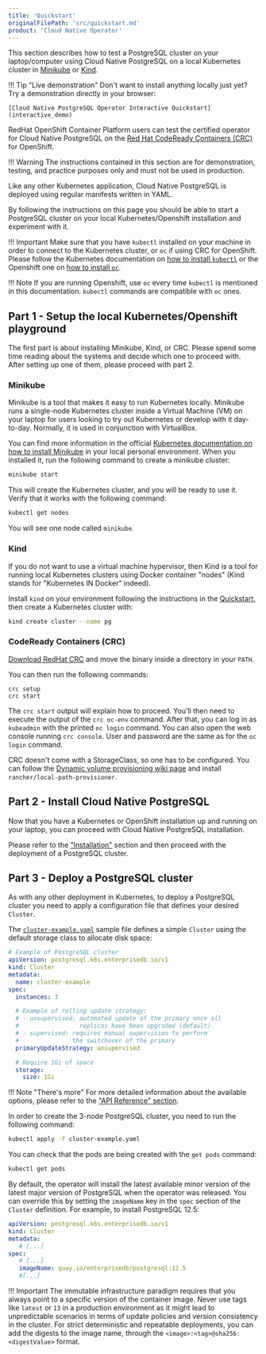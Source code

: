```yaml
---
title: 'Quickstart'
originalFilePath: 'src/quickstart.md'
product: 'Cloud Native Operator'
---
```


This section describes how to test a PostgreSQL cluster on your laptop/computer
using Cloud Native PostgreSQL on a local Kubernetes cluster in
[Minikube](https://kubernetes.io/docs/setup/learning-environment/minikube/) or
[Kind](https://kind.sigs.k8s.io/).

<!-- section below inserted by fileProcessor/processors/add-quickstart-content.js - changes made here will be lost -->

!!! Tip "Live demonstration"
    Don't want to install anything locally just yet? Try a demonstration directly in your browser:

    [Cloud Native PostgreSQL Operator Interactive Quickstart](interactive_demo)

<!-- end inserted section -->

RedHat OpenShift Container Platform users can test the certified operator for
Cloud Native PostgreSQL on the [Red Hat CodeReady Containers (CRC)](https://developers.redhat.com/products/codeready-containers/overview)
for OpenShift.

!!! Warning
    The instructions contained in this section are for demonstration,
    testing, and practice purposes only and must not be used in production.

Like any other Kubernetes application, Cloud Native PostgreSQL is deployed using
regular manifests written in YAML.

By following the instructions on this page you should be able to start a PostgreSQL
cluster on your local Kubernetes/Openshift installation and experiment with it.

!!! Important
    Make sure that you have `kubectl` installed on your machine in order
    to connect to the Kubernetes cluster, or `oc` if using CRC for OpenShift.
    Please follow the Kubernetes documentation on [how to install `kubectl`](https://kubernetes.io/docs/tasks/tools/install-kubectl/)
    or the Openshift one on [how to install `oc`](https://docs.openshift.com/container-platform/4.6/cli_reference/openshift_cli/getting-started-cli.html).

!!! Note
    If you are running Openshift, use `oc` every time `kubectl` is mentioned
    in this documentation. `kubectl` commands are compatible with `oc` ones.

## Part 1 - Setup the local Kubernetes/Openshift playground

The first part is about installing Minikube, Kind, or CRC. Please spend some time
reading about the systems and decide which one to proceed with.
After setting up one of them, please proceed with part 2.

### Minikube

Minikube is a tool that makes it easy to run Kubernetes locally. Minikube runs a
single-node Kubernetes cluster inside a Virtual Machine (VM) on your laptop for
users looking to try out Kubernetes or develop with it day-to-day. Normally, it
is used in conjunction with VirtualBox.

You can find more information in the official [Kubernetes documentation on how to
install Minikube](https://kubernetes.io/docs/tasks/tools/install-minikube) in your local personal environment.
When you installed it, run the following command to create a minikube cluster:

```sh
minikube start
```

This will create the Kubernetes cluster, and you will be ready to use it.
Verify that it works with the following command:

```sh
kubectl get nodes
```

You will see one node called `minikube`.

### Kind

If you do not want to use a virtual machine hypervisor, then Kind is a tool for running
local Kubernetes clusters using Docker container "nodes" (Kind stands for "Kubernetes IN Docker" indeed).

Install `kind` on your environment following the instructions in the [Quickstart](https://kind.sigs.k8s.io/docs/user/quick-start),
then create a Kubernetes cluster with:

```sh
kind create cluster --name pg
```

### CodeReady Containers (CRC)

[Download RedHat CRC](https://developers.redhat.com/products/codeready-containers/overview)
and move the binary inside a directory in your `PATH`.

You can then run the following commands:

```
crc setup
crc start
```

The `crc start` output will explain how to proceed. You'll then need to
execute the output of the `crc oc-env` command.
After that, you can log in as `kubeadmin` with the printed `oc login`
command. You can also open the web console running `crc console`.
User and password are the same as for the `oc login` command.

CRC doesn't come with a StorageClass, so one has to be configured.
You can follow the [Dynamic volume provisioning wiki page](https://github.com/code-ready/crc/wiki/Dynamic-volume-provisioning)
and install `rancher/local-path-provisioner`.

## Part 2 - Install Cloud Native PostgreSQL

Now that you have a Kubernetes or OpenShift installation up and running
on your laptop, you can proceed with Cloud Native PostgreSQL installation.

Please refer to the ["Installation"](installation_upgrade.md) section and then proceed
with the deployment of a PostgreSQL cluster.

## Part 3 - Deploy a PostgreSQL cluster

As with any other deployment in Kubernetes, to deploy a PostgreSQL cluster
you need to apply a configuration file that defines your desired `Cluster`.

The [`cluster-example.yaml`](../samples/cluster-example.yaml) sample file
defines a simple `Cluster` using the default storage class to allocate
disk space:

```yaml
# Example of PostgreSQL cluster
apiVersion: postgresql.k8s.enterprisedb.io/v1
kind: Cluster
metadata:
  name: cluster-example
spec:
  instances: 3

  # Example of rolling update strategy:
  # - unsupervised: automated update of the primary once all
  #                 replicas have been upgraded (default)
  # - supervised: requires manual supervision to perform
  #               the switchover of the primary
  primaryUpdateStrategy: unsupervised

  # Require 1Gi of space
  storage:
    size: 1Gi
```

!!! Note "There's more"
    For more detailed information about the available options, please refer
    to the ["API Reference" section](api_reference.md).

In order to create the 3-node PostgreSQL cluster, you need to run the following command:

```sh
kubectl apply -f cluster-example.yaml
```

You can check that the pods are being created with the `get pods` command:

```sh
kubectl get pods
```

By default, the operator will install the latest available minor version
of the latest major version of PostgreSQL when the operator was released.
You can override this by setting the `imageName` key in the `spec` section of
the `Cluster` definition. For example, to install PostgreSQL 12.5:

```yaml
apiVersion: postgresql.k8s.enterprisedb.io/v1
kind: Cluster
metadata:
   # [...]
spec:
   # [...]
   imageName: quay.io/enterprisedb/postgresql:12.5
   #[...]
```

!!! Important
    The immutable infrastructure paradigm requires that you always
    point to a specific version of the container image.
    Never use tags like `latest` or `13` in a production environment
    as it might lead to unpredictable scenarios in terms of update
    policies and version consistency in the cluster.
    For strict deterministic and repeatable deployments, you can add the digests
    to the image name, through the `<image>:<tag>@sha256:<digestValue>` format.
